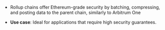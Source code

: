 - <a data-quicklook-from="arbitrum-rollup-chain">Rollup chains</a> offer Ethereum-grade security by batching,
  compressing, and posting data to the parent chain, similarly to <a data-quicklook-from="arbitrum-one">
    Arbitrum One
  </a>

- **Use case**: Ideal for applications that require high security guarantees.
